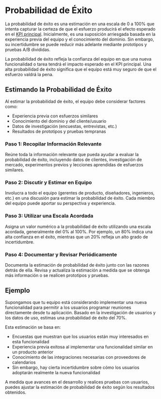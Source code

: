 
# Probabilidad de Éxito

La probabilidad de éxito es una estimación en una escala de 0 a 100% que intenta capturar la certeza de que el esfuerzo producirá el efecto esperado en el [KPI principal](/priorizando-nuevas-funcionalidades-tareas/kpi-principal). Inicialmente, es una suposición arriesgada basada en la experiencia previa del equipo y el conocimiento del dominio. Sin embargo, su incertidumbre se puede reducir más adelante mediante prototipos y pruebas A/B divididas.

<Callout>
La probabilidad de éxito refleja la confianza del equipo en que una nueva funcionalidad o tarea tendrá el impacto esperado en el KPI principal. Una alta probabilidad de éxito significa que el equipo está muy seguro de que el esfuerzo valdrá la pena.
</Callout>

## Estimando la Probabilidad de Éxito

Al estimar la probabilidad de éxito, el equipo debe considerar factores como:

- Experiencia previa con esfuerzos similares
- Conocimiento del dominio y del cliente/usuario
- Datos de investigación (encuestas, entrevistas, etc.)
- Resultados de prototipos y pruebas tempranas

<Steps>

### Paso 1: Recopilar Información Relevante

Reúne toda la información relevante que pueda ayudar a evaluar la probabilidad de éxito, incluyendo datos de clientes, investigación de mercado, experimentos previos y lecciones aprendidas de esfuerzos similares.

### Paso 2: Discutir y Estimar en Equipo

Involucra a todo el equipo (gerentes de producto, diseñadores, ingenieros, etc.) en una discusión para estimar la probabilidad de éxito. Cada miembro del equipo puede aportar su perspectiva y experiencia.

### Paso 3: Utilizar una Escala Acordada

Asigna un valor numérico a la probabilidad de éxito utilizando una escala acordada, generalmente del 0% al 100%. Por ejemplo, un 80% indica una alta confianza en el éxito, mientras que un 20% refleja un alto grado de incertidumbre.

### Paso 4: Documentar y Revisar Periódicamente

Documenta la estimación de probabilidad de éxito junto con las razones detrás de ella. Revisa y actualiza la estimación a medida que se obtenga más información o se realicen prototipos y pruebas.

</Steps>

## Ejemplo

Supongamos que tu equipo está considerando implementar una nueva funcionalidad para permitir a los usuarios programar reuniones directamente desde tu aplicación. Basado en la investigación de usuarios y los datos de uso, estimas una probabilidad de éxito del 70%.

Esta estimación se basa en:

- Encuestas que muestran que los usuarios están muy interesados en esta funcionalidad
- Experiencia previa exitosa al implementar una funcionalidad similar en un producto anterior
- Conocimiento de las integraciones necesarias con proveedores de calendarios
- Sin embargo, hay cierta incertidumbre sobre cómo los usuarios adoptarán realmente la nueva funcionalidad

A medida que avances en el desarrollo y realices pruebas con usuarios, puedes ajustar la estimación de probabilidad de éxito según los resultados obtenidos.